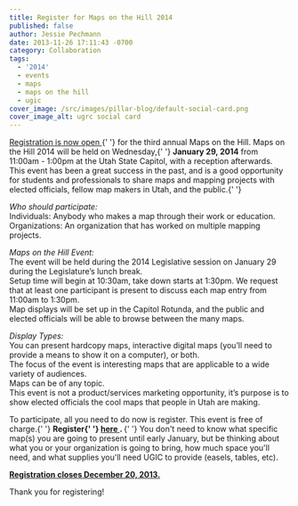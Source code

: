 ```yaml
---
title: Register for Maps on the Hill 2014
published: false
author: Jessie Pechmann
date: 2013-11-26 17:11:43 -0700
category: Collaboration
tags:
  - '2014'
  - events
  - maps
  - maps on the hill
  - ugic
cover_image: /src/images/pillar-blog/default-social-card.png
cover_image_alt: ugrc social card
---
```



<p>
  <a href="https://docs.google.com/a/utah.gov/spreadsheet/viewform?usp=drive_web&formkey=dG4ta3dQY3JpWkpCajhsbWNRRjlsT3c6MA#gid=0">
    Registration is now open
  </a>{' '}
  for the third annual Maps on the Hill. Maps on the Hill 2014 will be held on Wednesday,{' '}
  <strong>January 29, 2014</strong> from 11:00am - 1:00pm at the Utah State Capitol, with a reception afterwards. This
  event has been a great success in the past, and is a good opportunity for students and professionals to share maps and
  mapping projects with elected officials, fellow map makers in Utah, and the public.{' '}
</p>
<p>
  <em>Who should participate:</em>
  <br />
  Individuals: Anybody who makes a map through their work or education.
  <br />
  Organizations: An organization that has worked on multiple mapping projects.
</p>
<p>
  <em>Maps on the Hill Event:</em>
  <br />
  The event will be held during the 2014 Legislative session on January 29 during the Legislature’s lunch break.
  <br />
  Setup time will begin at 10:30am, take down starts at 1:30pm. We request that at least one participant is present to
  discuss each map entry from 11:00am to 1:30pm.
  <br />
  Map displays will be set up in the Capitol Rotunda, and the public and elected officials will be able to browse
  between the many maps.
</p>
<p>
  <em>Display Types:</em>
  <br />
  You can present hardcopy maps, interactive digital maps (you’ll need to provide a means to show it on a computer), or
  both.
  <br />
  The focus of the event is interesting maps that are applicable to a wide variety of audiences.
  <br />
  Maps can be of any topic.
  <br />
  This event is not a product/services marketing opportunity, it’s purpose is to show elected officials the cool maps
  that people in Utah are making.
</p>
<p>
  To participate, all you need to do now is register. This event is free of charge.{' '}
  <strong>
    Register{' '}
    <a href="https://docs.google.com/a/utah.gov/spreadsheet/viewform?usp=drive_web&formkey=dG4ta3dQY3JpWkpCajhsbWNRRjlsT3c6MA#gid=0">
      here
    </a>
    .
  </strong>{' '}
  You don't need to know what specific map(s) you are going to present until early January, but be thinking about what
  you or your organization is going to bring, how much space you'll need, and what supplies you'll need UGIC to provide
  (easels, tables, etc).
</p>
<p>
  <strong>
    <a href="https://docs.google.com/a/utah.gov/spreadsheet/viewform?usp=drive_web&formkey=dG4ta3dQY3JpWkpCajhsbWNRRjlsT3c6MA#gid=0">
      Registration closes December 20, 2013.
    </a>
  </strong>
</p>

<Contacts contactKey="ugrc" subject={frontmatter.title} />

<p>Thank you for registering! </p>
